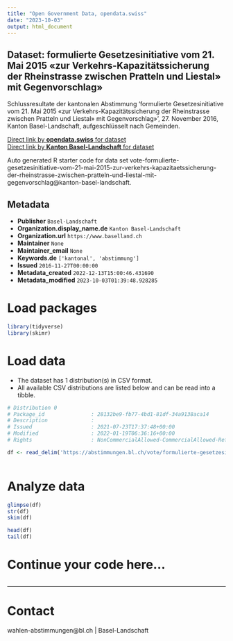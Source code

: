```yaml
---
title: "Open Government Data, opendata.swiss"
date: "2023-10-03"
output: html_document
---
```


## Dataset: formulierte Gesetzesinitiative vom 21. Mai 2015 «zur Verkehrs-Kapazitätssicherung der Rheinstrasse zwischen Pratteln und Liestal» mit Gegenvorschlag»

Schlussresultate der kantonalen Abstimmung 'formulierte Gesetzesinitiative vom 21. Mai 2015 «zur Verkehrs-Kapazitätssicherung der Rheinstrasse zwischen Pratteln und Liestal» mit Gegenvorschlag»', 27. November 2016, Kanton Basel-Landschaft, aufgeschlüsselt nach Gemeinden.

[Direct link by **opendata.swiss** for dataset](https://opendata.swiss/de/dataset/formulierte-gesetzesinitiative-vom-21-mai-2015-zur-verkehrs-kapazitatssicherung-der-rheinstrass)<br>
[Direct link by **Kanton Basel-Landschaft** for dataset](https://abstimmungen.bl.ch/vote/formulierte-gesetzesinitiative-vom-21-mai-2015-zur-verkehrs-kapazitaetssicherung-der-rheinstrasse-zwischen-pratteln-und-liestal-mit-gegenvorschlag/data)

Auto generated R starter code for data set vote-formulierte-gesetzesinitiative-vom-21-mai-2015-zur-verkehrs-kapazitaetssicherung-der-rheinstrasse-zwischen-pratteln-und-liestal-mit-gegenvorschlag@kanton-basel-landschaft.

## Metadata

- **Publisher** `Basel-Landschaft`
- **Organization.display_name.de** `Kanton Basel-Landschaft`
- **Organization.url** `https://www.baselland.ch`
- **Maintainer** `None`
- **Maintainer_email** `None`
- **Keywords.de** `['kantonal', 'abstimmung']`
- **Issued** `2016-11-27T00:00:00`
- **Metadata_created** `2022-12-13T15:00:46.431690`
- **Metadata_modified** `2023-10-03T01:39:48.928285`


# Load packages

```r

library(tidyverse)
library(skimr)

```

# Load data

-   The dataset has 1 distribution(s) in CSV format.
-   All available CSV distributions are listed below and can be read into a tibble.

```r

# Distribution 0
# Package_id               : 28132be9-fb77-4bd1-81df-34a9138aca14
# Description              : 
# Issued                   : 2021-07-23T17:37:48+00:00
# Modified                 : 2022-01-19T06:36:16+00:00
# Rights                   : NonCommercialAllowed-CommercialAllowed-ReferenceRequired

df <- read_delim('https://abstimmungen.bl.ch/vote/formulierte-gesetzesinitiative-vom-21-mai-2015-zur-verkehrs-kapazitaetssicherung-der-rheinstrasse-zwischen-pratteln-und-liestal-mit-gegenvorschlag/data-csv')



```

# Analyze data

```r

glimpse(df)
str(df)
skim(df)

head(df)
tail(df)

```

# Continue your code here...

```r

```

------------------------------------------------------------------------

# Contact

wahlen-abstimmungen@bl.ch | Basel-Landschaft
